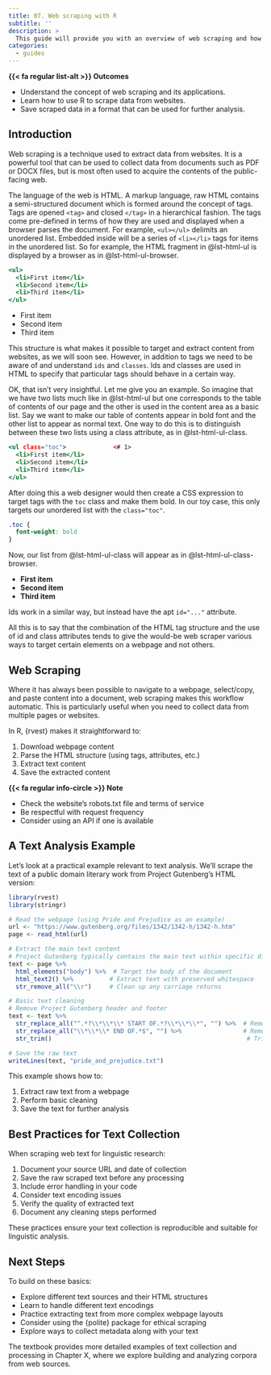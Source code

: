 ```yaml
---
title: 07. Web scraping with R
subtitle: ''
description: >
  This guide will provide you with an overview of web scraping and how you can use R to scrape data from the web using packages such as {rvest}. Web scraping is a technique used to extract data from websites. It is a powerful tool that can be used to collect data for research, analysis, and visualization. In this guide, you will learn how to use R to scrape data from websites and save it in a format that can be used for further analysis.
categories:
  - guides
---
```


<!--
Goal: The goal of the guide is to provide readers of the textbook "An Introduction to Quantitative Text Analysis for Linguistics: Reproducible Research Using R" an overview of web scraping as an approach to gathering (language) data from the web for use in linguistic research. The guide needs to be accessible to readers who are new to web scraping and R. The guide should provide a basic introduction to web scraping, explain HTML (the language of the web) enough to understand how packages like {rvest} can use the Document Object Structure to target and extract information. Finally, the guide should provide a simple example of how to scrape data from a website using R that is relevant to the field of linguistics.
-->

::: {.callout}
**{{< fa regular list-alt >}} Outcomes**

- Understand the concept of web scraping and its applications.
- Learn how to use R to scrape data from websites.
- Save scraped data in a format that can be used for further analysis.
:::

## Introduction

Web scraping is a technique used to extract data from websites. It is a powerful tool that can be used to collect data from documents such as PDF or DOCX files, but is most often used to acquire the contents of the public-facing web.

The language of the web is HTML. A markup language, raw HTML contains a semi-structured document which is formed around the concept of tags. Tags are opened `<tag>` and closed `</tag>` in a hierarchical fashion. The tags come pre-defined in terms of how they are used and displayed when a browser parses the document. For example, `<ul></ul>` delimits an unordered list. Embedded inside will be a series of `<li></li>` tags for items in the unordered list. So for example, the HTML fragment in @lst-html-ul is displayed by a browser as in @lst-html-ul-browser.

:::{#lst-html-ul}
```.html
<ul>
  <li>First item</li>
  <li>Second item</li>
  <li>Third item</li>
</ul>
```
:::


:::{#lst-html-ul-browser}
```{=html}
<ul>
  <li>First item</li>
  <li>Second item</li>
  <li>Third item</li>
</ul>
```
:::

This structure is what makes it possible to target and extract content from websites, as we will soon see. However, in addition to tags we need to be aware of and understand `ids` and `classes`. Ids and classes are used in HTML to specify that particular tags should behave in a certain way.

OK, that isn't very insightful. Let me give you an example. So imagine that we have two lists much like in @lst-html-ul but one corresponds to the table of contents of our page and the other is used in the content area as a basic list. Say we want to make our table of contents appear in bold font and the other list to appear as normal text. One way to do this is to distinguish between these two lists using a class attribute, as in @lst-html-ul-class.

:::{#lst-html-ul-class}
```.html
<ul class="toc">             <# 1>
  <li>First item</li>
  <li>Second item</li>
  <li>Third item</li>
</ul>
```
:::

After doing this a web designer would then create a CSS expression to target tags with the `toc` class and make them bold. In our toy case, this only targets our unordered list with the `class="toc"`.

:::{#lst-css-class-toc}
```.css
.toc {
  font-weight: bold
}
```
:::

Now, our list from @lst-html-ul-class will appear as in @lst-html-ul-class-browser.

:::{#lst-html-ul-class-browser}
```{=html}
<style>
  .toc {
    font-weight: bold
  }
</style>

<ul class="toc">
  <li>First item</li>
  <li>Second item</li>
  <li>Third item</li>
</ul>
```
:::

Ids work in a similar way, but instead have the apt `id="..."` attribute.

All this is to say that the combination of the HTML tag structure and the use of id and class attributes tends to give the would-be web scraper various ways to target certain elements on a webpage and not others.

## Web Scraping

Where it has always been possible to navigate to a webpage, select/copy, and paste content into a document, web scraping makes this workflow automatic. This is particularly useful when you need to collect data from multiple pages or websites.

In R, {rvest} makes it straightforward to:

1. Download webpage content
2. Parse the HTML structure (using tags, attributes, etc.)
3. Extract text content
4. Save the extracted content

::: {.callout}
**{{< fa regular info-circle >}} Note**

- Check the website's robots.txt file and terms of service
- Be respectful with request frequency
- Consider using an API if one is available
:::

## A Text Analysis Example

Let's look at a practical example relevant to text analysis. We'll scrape the text of a public domain literary work from Project Gutenberg's HTML version:

```r
library(rvest)
library(stringr)

# Read the webpage (using Pride and Prejudice as an example)
url <- "https://www.gutenberg.org/files/1342/1342-h/1342-h.htm"
page <- read_html(url)

# Extract the main text content
# Project Gutenberg typically contains the main text within specific div tags
text <- page %>%
  html_elements("body") %>%  # Target the body of the document
  html_text2() %>%          # Extract text with preserved whitespace
  str_remove_all("\\r")     # Clean up any carriage returns

# Basic text cleaning
# Remove Project Gutenberg header and footer
text <- text %>%
  str_replace_all("^.*?\\*\\*\\* START OF.*?\\*\\*\\*", "") %>%  # Remove header
  str_replace_all("\\*\\*\\* END OF.*$", "") %>%                 # Remove footer
  str_trim()                                                      # Trim whitespace

# Save the raw text
writeLines(text, "pride_and_prejudice.txt")
```

This example shows how to:

1. Extract raw text from a webpage
2. Perform basic cleaning
3. Save the text for further analysis

## Best Practices for Text Collection

When scraping web text for linguistic research:

1. Document your source URL and date of collection
2. Save the raw scraped text before any processing
3. Include error handling in your code
4. Consider text encoding issues
5. Verify the quality of extracted text
6. Document any cleaning steps performed

These practices ensure your text collection is reproducible and suitable for linguistic analysis.

## Next Steps

To build on these basics:

- Explore different text sources and their HTML structures
- Learn to handle different text encodings
- Practice extracting text from more complex webpage layouts
- Consider using the {polite} package for ethical scraping
- Explore ways to collect metadata along with your text

The textbook provides more detailed examples of text collection and processing in Chapter X, where we explore building and analyzing corpora from web sources.

